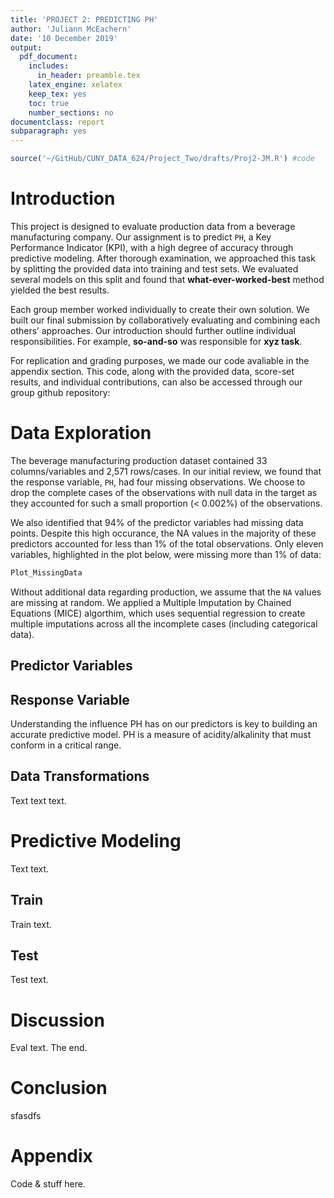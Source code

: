 ```yaml
---
title: 'PROJECT 2: PREDICTING PH'
author: 'Juliann McEachern'
date: '10 December 2019'
output: 
  pdf_document:
    includes:
      in_header: preamble.tex
    latex_engine: xelatex
    keep_tex: yes
    toc: true
    number_sections: no
documentclass: report
subparagraph: yes
---
```


```r
source('~/GitHub/CUNY_DATA_624/Project_Two/drafts/Proj2-JM.R') #code
```

\thispagestyle{empty}
\newpage
\clearpage
\pagenumbering{arabic} 

# Introduction {-#intro}

This project is designed to evaluate production data from a beverage manufacturing company. Our assignment is to  predict `PH`, a Key Performance Indicator (KPI), with a high degree of accuracy through predictive modeling. After thorough examination, we approached this task by splitting the provided data into training and test sets. We evaluated several models on this split and found that **what-ever-worked-best** method yielded the best results. 

Each group member worked individually to create their own solution. We built our final submission by collaboratively evaluating and combining each others' approaches. Our introduction should further outline individual responsibilities. For example, **so-and-so** was responsible for **xyz task**. 

For replication and grading purposes, we made our code avaliable in the appendix section. This code, along with the provided data, score-set results, and individual contributions, can also be accessed through our group github repository: 
\begin{compactitem}
  \item \href{https://github.com/JeremyOBrien16/CUNY_DATA_624/tree/master/Project_Two}{Pretend I'm a working link to R Source Code}
  \item \href{https://github.com/JeremyOBrien16/CUNY_DATA_624/tree/master/Project_Two}{Pretend I'm a working link to Provided Data}
  \item \href{https://github.com/JeremyOBrien16/CUNY_DATA_624/tree/master/Project_Two}{Pretend I'm a working link to Excel Results}
  \item \href{https://github.com/JeremyOBrien16/CUNY_DATA_624/tree/master/Project_Two}{Pretend I'm a working link to Individual Work}
\end{compactitem}

# Data Exploration 

The beverage manufacturing production dataset contained 33 columns/variables and 2,571 rows/cases. In our initial review, we found that the response variable, `PH`, had four missing observations. We choose to drop the complete cases of the observations with null data in the target as they accounted for such a small proportion (< 0.002%) of the  observations. 

We also identified that 94% of the predictor variables had missing data points. Despite this high occurance, the NA values in the majority of these predictors accounted for less than 1% of the total observations. Only eleven variables, highlighted in the plot below, were missing more than 1% of data: 

```r
Plot_MissingData
```

Without additional data regarding production, we assume that the `NA` values are missing at random. We applied a Multiple Imputation by Chained Equations (MICE) algorthim, which uses sequential regression to create multiple imputations across all the incomplete cases (including categorical data).  


## Predictor Variables


## Response Variable

Understanding the influence PH has on our predictors is key to building an accurate predictive model. PH is a measure of acidity/alkalinity that must conform in a critical range.




## Data Transformations

Text text text.

# Predictive Modeling

Text text.

## Train

Train text.

## Test 

Test text.

# Discussion

Eval text. The end. 

# Conclusion

sfasdfs

# Appendix {-#Appendix}

Code & stuff here. 

